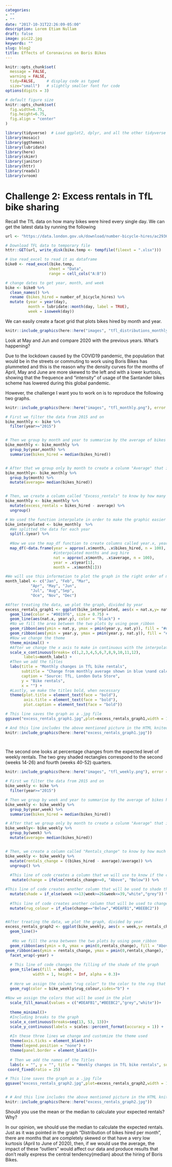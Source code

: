 ```yaml
---
categories:
- ""
- ""
date: "2017-10-31T22:26:09-05:00"
description: Lorem Etiam Nullam
draft: false
image: pic22.jpg
keywords: ""
slug: blog2
title: Effects of Coronavirus on Boris Bikes
---
```

```r
knitr::opts_chunk$set(
  message = FALSE, 
  warning = FALSE, 
  tidy=FALSE,     # display code as typed
  size="small")   # slightly smaller font for code
options(digits = 3)

# default figure size
knitr::opts_chunk$set(
  fig.width=6.75, 
  fig.height=6.75,
  fig.align = "center"
)
```


```r
library(tidyverse)  # Load ggplot2, dplyr, and all the other tidyverse packages
library(mosaic)
library(ggthemes)
library(lubridate)
library(here)
library(skimr)
library(janitor)
library(httr)
library(readxl)
library(vroom)
```



# Challenge 2: Excess rentals in TfL bike sharing

Recall the TfL data on how many bikes were hired every single day. We can get the latest data by running the following

```r
url <- "https://data.london.gov.uk/download/number-bicycle-hires/ac29363e-e0cb-47cc-a97a-e216d900a6b0/tfl-daily-cycle-hires.xlsx"

# Download TFL data to temporary file
httr::GET(url, write_disk(bike.temp <- tempfile(fileext = ".xlsx")))

# Use read_excel to read it as dataframe
bike0 <- read_excel(bike.temp,
                   sheet = "Data",
                   range = cell_cols("A:B"))

# change dates to get year, month, and week
bike <- bike0 %>% 
  clean_names() %>% 
  rename (bikes_hired = number_of_bicycle_hires) %>% 
  mutate (year = year(day),
          month = lubridate::month(day, label = TRUE),
          week = isoweek(day))
```



We can easily create a facet grid that plots bikes hired by month and year.

```r
knitr::include_graphics(here::here("images", "tfl_distributions_monthly.png"), error = FALSE)
```

Look at May and Jun and compare 2020 with the previous years. What's happening?

Due to the lockdown caused by the COVID19 pandemic, the population that would be in the streets or commuting to work using Boris Bikes has plummeted and this is the reason why the density curves for the months of April, May and June are more skewed to the left and with a lower kurtosis, showing that the frequence and "intensity" of usage of the Santander bikes scheme has lowered during this global pandemic.


However, the challenge I want you to work on is to reproduce the following two graphs.

```r
knitr::include_graphics(here::here("images", "tfl_monthly.png"), error = FALSE)
```
```r

# First we filter the data from 2015 and on
bike_monthly <- bike %>% 
  filter(year>="2015")


# Then we group by month and year to summarise by the average of bikes hired in each month of the data
bike_monthly <- bike_monthly %>% 
  group_by(year,month) %>% 
  summarise(bikes_hired = median(bikes_hired))


# After that we group only by month to create a colunm "Average" that is related to average of bikes rented in each month
bike_monthly<- bike_monthly %>% 
  group_by(month) %>% 
  mutate(average= median(bikes_hired))


# Then, we create a column called "Excess_rentals" to know by how many rentals of bikes the month exceeded or was below the expected rentals, which is the average for that month
bike_monthly <- bike_monthly %>% 
  mutate(excess_rentals = bikes_hired - average) %>% 
  ungroup()

# We used the function interpolate in order to make the graphic easier to be comprehended 
bike_interpolated <- bike_monthly  %>% 
  #We splitted the data for each year
  split(.$year) %>% 
  
  #Now we use the map_df function to create columns called year.x, year.y, nat.x and nat.y
  map_df(~data.frame(year = approx(.x$month, .x$bikes_hired, n = 100), 
                     #interpolated months and avg hire
                     nat = approx(.x$month, .x$average, n = 100), 
                     year = .x$year[1],
                     month = .x$month[1]))

#We will use this information to plot the graph in the right order of months and with the exact same name 
month_label <- c("Jan", "Feb", "Mar",
           "Apr", "May", "Jun",
           "Jul", "Aug","Sep", 
           "Oce", "Nov", "Dec")

#After treating the data, we plot the graph, divided by year 
excess_rentals_graph1 <- ggplot(bike_interpolated, aes(x = nat.x,y= nat.y)) +  facet_wrap(~year) +
  geom_line(color = "#0019f6", size = 0.75) +
  geom_line(aes(nat.x, year.y), color = "black") +
  #No we fill the area between the two plots by using geom_ribbon
  geom_ribbon(aes(ymin = nat.y, ymax = pmin(year.y, nat.y)), fill = "#deafb1") +
  geom_ribbon(aes(ymin = year.y, ymax = pmin(year.y, nat.y)), fill = "#beebc2") +
  #Now we change the theme
  theme_minimal() +
  #After we change the x axis to make in continuous with the interpolated data and using the above mentioned labels
  scale_x_continuous(breaks= c(1,2,3,4,5,6,7,8,9,10,11,12),
        labels=month_label) +
  #Then we add the titles
  labs(title = "Monthly changes in TfL bike rentals",
       subtitle = "Change from monthly average shown in blue \nand calculated between 2015-2019",
       caption = "Source: TfL, London Data Store",
       y = "Bike rentals",
       x = "") +
  #Lastly, we make the titles bold, when necessary
  theme(plot.title = element_text(face = "bold"),
        axis.title = element_text(face = "bold"),
        plot.caption = element_text(face = "bold"))

# This line saves the graph as a .jpg file
ggsave("excess_rentals_graph1.jpg",plot=excess_rentals_graph1,width = 10,height = 8)

# And this line includes the above mentioned picture in the HTML knited file
knitr::include_graphics(here::here("excess_rentals_graph1.jpg"))

  
```

The second one looks at percentage changes from the expected level of weekly rentals. The two grey shaded rectangles correspond to the second (weeks 14-26) and fourth (weeks 40-52) quarters.

```r
knitr::include_graphics(here::here("images", "tfl_weekly.png"), error = FALSE)
```
```r

# First we filter the data from 2015 and on
bike_weekly <- bike %>% 
  filter(year>="2015")

# Then we group by week and year to summarise by the average of bikes hired in each week of the data
bike_weekly <- bike_weekly %>% 
  group_by(year,week) %>% 
  summarise(bikes_hired = median(bikes_hired))

# After that we group only by month to create a colunm "Average" that is related to average of bikes rented in each week
bike_weekly<- bike_weekly %>% 
  group_by(week) %>% 
  mutate(average= median(bikes_hired))


# Then, we create a column called "Rentals_change" to know by how much the weekly rentals has changed compared to the average
bike_weekly <- bike_weekly %>% 
  mutate(rentals_change = ((bikes_hired - average)/average)) %>% 
  ungroup() %>% 
  
  #This line of code creates a column that we will use to know if the change of rentals was positive (Above) or negative (Below)
   mutate(change = ifelse(rentals_change>=0, "Above", "Below")) %>% 

#This line of code creates another column that will be used to shade the graph depending on the week
  mutate(shade = if_else(week <=13|week>=26&week<=39,"white","grey")) %>% 
  
  #This line of code creates another column that will be used to change the colour of the rug depending on the column "Change"
  mutate(rug_colour = if_else(change=="Below","#DEAFB1","#BEEBC2"))


#After treating the data, we plot the graph, divided by year 
excess_rentals_graph2 <- ggplot(bike_weekly, aes(x = week,y= rentals_change)) +
  geom_line()+
  
   #No we fill the area between the two plots by using geom_ribbon
  geom_ribbon(aes(ymin = 0, ymax = pmin(0,rentals_change), fill = "Above")) + 
geom_ribbon(aes(ymin = rentals_change, ymax = pmin(0,rentals_change), fill = "Below"))+
  facet_wrap(~year) +
  
  # This line of code changes the filling of the shade of the graph
  geom_tile(aes(fill = shade),
            width = 1, height = Inf, alpha = 0.3)+ 
  
  # Here we assign the column "rug color" to the color to the rug that will be used
  geom_rug(color = bike_weekly$rug_colour,sides="b") +
  
#Now we assign the colors that will be used in the plot
  scale_fill_manual(values = c("#DEAFB1","#BEEBC2","grey","white"))+
  
  theme_minimal()+
  #Including breaks to the graph
  scale_x_continuous(breaks=seq(13, 53, 13))+
  scale_y_continuous(labels = scales::percent_format(accuracy = 1)) + 
  
  #In these three lines we change and customize the theme used
  theme(axis.ticks = element_blank())+
  theme(legend.position = "none") + 
  theme(panel.border = element_blank())+
  
  # Then we add the names of the Titles
  labs(x = "", y = "", title = "Weekly changes in TfL bike rentals", subtitle = "% change from weekly averages \ncalculated between 2015-2019", caption = "Source: TfL, London Data Store")+
 coord_fixed(ratio = 25)

# This line saves the graph as a .jpg file
ggsave("excess_rentals_graph2.jpg",plot=excess_rentals_graph2,width = 10,height = 8)


# # And this line includes the above mentioned picture in the HTML knited file
knitr::include_graphics(here::here("excess_rentals_graph2.jpg"))

```



Should you use the mean or the median to calculate your expected rentals? Why?

In our opinion, we should use the median to calculate the expected rentals. Just as it was pointed in the graph "Distribution of bikes hired per month", there are months that are completely skewed or that have a very low kurtosis (April to June of 2020), then, if we would use the average, the impact of these "outliers" would affect our data and produce results that don't really express the central tendency(median) about the hiring of Boris Bikes.
